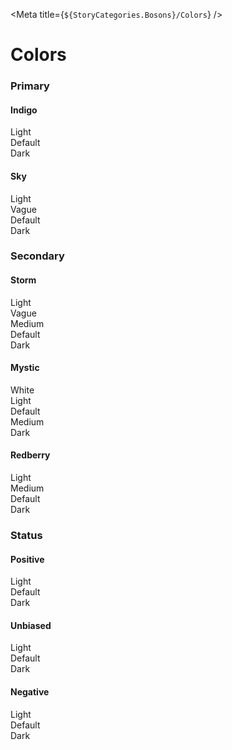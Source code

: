 
<Meta title={`${StoryCategories.Bosons}/Colors`} />

# Colors

<div class="h-10 w-full"></div>

### Primary

<div class="h-5 w-full"></div>

#### Indigo

<Canvas>
    <div class="boson-collection">
        <div class="boson">
            <span>Light</span>
            <div class="bg-indigo-light"></div>
        </div>
        <div class="boson">
            <span>Default</span>
            <div class="bg-indigo"></div>
        </div>
        <div class="boson">
            <span>Dark</span>
            <div class="bg-indigo-dark"></div>
        </div>
    </div>
</Canvas>

#### Sky

<Canvas>
    <div class="boson-collection">
        <div class="boson">
            <span>Light</span>
            <div class="bg-sky-light"></div>
        </div>
        <div class="boson">
            <span>Vague</span>
            <div class="bg-sky-vague"></div>
        </div>
        <div class="boson">
            <span>Default</span>
            <div class="bg-sky"></div>
        </div>
        <div class="boson">
            <span>Dark</span>
            <div class="bg-sky-dark"></div>
        </div>
    </div>
</Canvas>

<div class="h-5 w-full"></div>

### Secondary

#### Storm

<Canvas>
    <div class="boson-collection">
        <div class="boson">
            <span>Light</span>
            <div class="bg-storm-light"></div>
        </div>
        <div class="boson">
            <span>Vague</span>
            <div class="bg-storm-vague"></div>
        </div>
        <div class="boson">
            <span>Medium</span>
            <div class="bg-storm-medium"></div>
        </div>
        <div class="boson">
            <span>Default</span>
            <div class="bg-storm"></div>
        </div>
        <div class="boson">
            <span>Dark</span>
            <div class="bg-storm-dark"></div>
        </div>
    </div>
</Canvas>

#### Mystic

<Canvas>
    <div class="boson-collection">
        <div class="boson">
            <span>White</span>
            <div class="bg-white border-2 border-mystic-dark"></div>
        </div>
        <div class="boson">
            <span>Light</span>
            <div class="bg-mystic-light border-2 border-mystic-dark"></div>
        </div>
        <div class="boson">
            <span>Default</span>
            <div class="bg-mystic"></div>
        </div>
        <div class="boson">
            <span>Medium</span>
            <div class="bg-mystic-medium"></div>
        </div>
        <div class="boson">
            <span>Dark</span>
            <div class="bg-mystic-dark"></div>
        </div>
    </div>
</Canvas>

#### Redberry

<Canvas>
    <div class="boson-collection">
        <div class="boson">
            <span>Light</span>
            <div class="bg-redberry-light"></div>
        </div>
        <div class="boson">
            <span>Medium</span>
            <div class="bg-redberry-medium"></div>
        </div>
        <div class="boson">
            <span>Default</span>
            <div class="bg-redberry"></div>
        </div>
        <div class="boson">
            <span>Dark</span>
            <div class="bg-redberry-dark"></div>
        </div>
    </div>
</Canvas>

<div class="h-5 w-full"></div>

### Status

<div class="h-5 w-full"></div>

#### Positive

<Canvas>
    <div class="boson-collection">
        <div class="boson">
            <span>Light</span>
            <div class="bg-positive-light"></div>
        </div>
        <div class="boson">
            <span>Default</span>
            <div class="bg-positive"></div>
        </div>
        <div class="boson">
            <span>Dark</span>
            <div class="bg-positive-dark"></div>
        </div>
    </div>
</Canvas>

#### Unbiased

<Canvas>
    <div class="boson-collection">
        <div class="boson">
            <span>Light</span>
            <div class="bg-unbiased-light"></div>
        </div>
        <div class="boson">
            <span>Default</span>
            <div class="bg-unbiased"></div>
        </div>
        <div class="boson">
            <span>Dark</span>
            <div class="bg-unbiased-dark"></div>
        </div>
    </div>
</Canvas>

#### Negative

<Canvas>
    <div class="boson-collection">
        <div class="boson">
            <span>Light</span>
            <div class="bg-negative-light"></div>
        </div>
        <div class="boson">
            <span>Default</span>
            <div class="bg-negative"></div>
        </div>
        <div class="boson">
            <span>Dark</span>
            <div class="bg-negative-dark"></div>
        </div>
    </div>
</Canvas>
